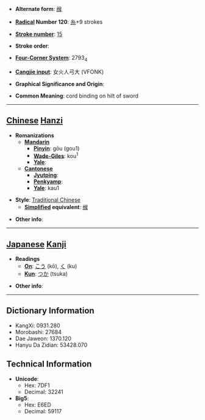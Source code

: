 * '''Alternate form''': [[缑]]

* '''[[Wiktionary:Chinese radical index| Radical]] Number 120''': [[Wiktionary:Chinese radical index 糸|糸]]+9 strokes

* '''[[Wiktionary:Chinese total strokes index|Stroke number]]''': [[Wiktionary:Chinese total strokes index 15|15]]

* '''Stroke order''': 

* '''[[Wiktionary:Chinese four corner index|Four-Corner System]]''': 2793<sub>4</sub>

* '''[[Wiktionary:Chinese Cangjie index|Cangjie input]]''': 女火人弓大 (VFONK)

* '''Graphical Significance and Origin''': 

* '''Common Meaning''': cord binding on hilt of sword

----

== [[Chinese]] [[Hanzi]] ==

* '''Romanizations'''
** '''[[Mandarin]]'''
*** '''[[Pinyin]]''': gōu (gou1)
*** '''[[Wade-Giles]]''': kou<sup>1</sup>
*** '''[[Yale]]''': 
** '''[[Cantonese]]'''
*** '''[[Jyutping]]''':
*** '''[[Penkyamp]]''': 
*** '''[[Yale]]''': kau1

* '''Style''': [[Traditional Chinese]] 
** '''[[Simplified Chinese|Simplified]] equivalent''': [[缑]]

* '''Other info''': 

----

== [[Japanese]] [[Kanji]] ==

* '''Readings'''
** '''[[On]]''': [[こう]] (kō), [[く]] (ku)
** '''[[Kun]]''': [[つか]] (tsuka)

* '''Other info''':  

----

== Dictionary Information ==

* KangXi: 0931.280
* Morobashi: 27684
* Dae Jaweon: 1370.120
* Hanyu Da Zidian: 53428.070

== Technical Information ==

* '''Unicode''':
** Hex: 7DF1
** Decimal: 32241
* '''Big5''':
** Hex: E6ED
** Decimal: 59117